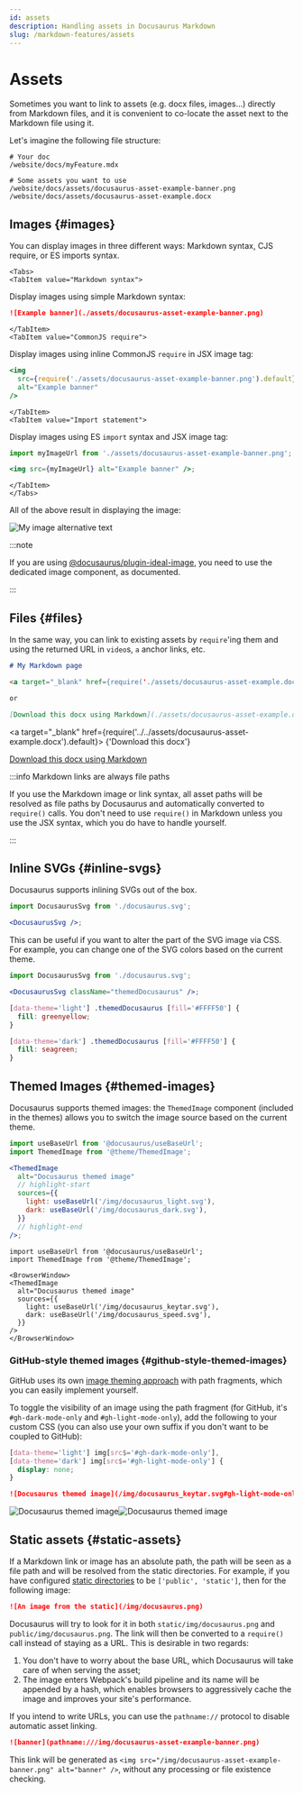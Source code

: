 ```yaml
---
id: assets
description: Handling assets in Docusaurus Markdown
slug: /markdown-features/assets
---
```


# Assets


Sometimes you want to link to assets (e.g. docx files, images...) directly from Markdown files, and it is convenient to co-locate the asset next to the Markdown file using it.

Let's imagine the following file structure:

```
# Your doc
/website/docs/myFeature.mdx

# Some assets you want to use
/website/docs/assets/docusaurus-asset-example-banner.png
/website/docs/assets/docusaurus-asset-example.docx
```

## Images {#images}

You can display images in three different ways: Markdown syntax, CJS require, or ES imports syntax.

```mdx-code-block
<Tabs>
<TabItem value="Markdown syntax">
```

Display images using simple Markdown syntax:

```md
![Example banner](./assets/docusaurus-asset-example-banner.png)
```

```mdx-code-block
</TabItem>
<TabItem value="CommonJS require">
```

Display images using inline CommonJS `require` in JSX image tag:

```jsx
<img
  src={require('./assets/docusaurus-asset-example-banner.png').default}
  alt="Example banner"
/>
```

```mdx-code-block
</TabItem>
<TabItem value="Import statement">
```

Display images using ES `import` syntax and JSX image tag:

```jsx
import myImageUrl from './assets/docusaurus-asset-example-banner.png';

<img src={myImageUrl} alt="Example banner" />;
```

```mdx-code-block
</TabItem>
</Tabs>
```

All of the above result in displaying the image:

<BrowserWindow>

![My image alternative text](../../assets/docusaurus-asset-example-banner.png)

</BrowserWindow>

:::note

If you are using [@docusaurus/plugin-ideal-image](../../api/plugins/plugin-ideal-image.mdx), you need to use the dedicated image component, as documented.

:::

## Files {#files}

In the same way, you can link to existing assets by `require`'ing them and using the returned URL in `video`s, `a` anchor links, etc.

```md
# My Markdown page

<a target="_blank" href={require('./assets/docusaurus-asset-example.docx').default}> Download this docx </a>

or

[Download this docx using Markdown](./assets/docusaurus-asset-example.docx)
```

<BrowserWindow>

<a
  target="_blank"
  href={require('../../assets/docusaurus-asset-example.docx').default}>
  {'Download this docx'}
</a>

[Download this docx using Markdown](../../assets/docusaurus-asset-example.docx)

</BrowserWindow>

:::info Markdown links are always file paths

If you use the Markdown image or link syntax, all asset paths will be resolved as file paths by Docusaurus and automatically converted to `require()` calls. You don't need to use `require()` in Markdown unless you use the JSX syntax, which you do have to handle yourself.

:::

## Inline SVGs {#inline-svgs}

Docusaurus supports inlining SVGs out of the box.

```jsx
import DocusaurusSvg from './docusaurus.svg';

<DocusaurusSvg />;
```

<BrowserWindow>


<DocusaurusSvg />

</BrowserWindow>

This can be useful if you want to alter the part of the SVG image via CSS. For example, you can change one of the SVG colors based on the current theme.

```jsx
import DocusaurusSvg from './docusaurus.svg';

<DocusaurusSvg className="themedDocusaurus" />;
```

```css
[data-theme='light'] .themedDocusaurus [fill='#FFFF50'] {
  fill: greenyellow;
}

[data-theme='dark'] .themedDocusaurus [fill='#FFFF50'] {
  fill: seagreen;
}
```

<BrowserWindow>
  <DocusaurusSvg className="themedDocusaurus" />
</BrowserWindow>

## Themed Images {#themed-images}

Docusaurus supports themed images: the `ThemedImage` component (included in the themes) allows you to switch the image source based on the current theme.

```jsx
import useBaseUrl from '@docusaurus/useBaseUrl';
import ThemedImage from '@theme/ThemedImage';

<ThemedImage
  alt="Docusaurus themed image"
  // highlight-start
  sources={{
    light: useBaseUrl('/img/docusaurus_light.svg'),
    dark: useBaseUrl('/img/docusaurus_dark.svg'),
  }}
  // highlight-end
/>;
```

```mdx-code-block
import useBaseUrl from '@docusaurus/useBaseUrl';
import ThemedImage from '@theme/ThemedImage';

<BrowserWindow>
<ThemedImage
  alt="Docusaurus themed image"
  sources={{
    light: useBaseUrl('/img/docusaurus_keytar.svg'),
    dark: useBaseUrl('/img/docusaurus_speed.svg'),
  }}
/>
</BrowserWindow>
```

### GitHub-style themed images {#github-style-themed-images}

GitHub uses its own [image theming approach](https://github.blog/changelog/2021-11-24-specify-theme-context-for-images-in-markdown/) with path fragments, which you can easily implement yourself.

To toggle the visibility of an image using the path fragment (for GitHub, it's `#gh-dark-mode-only` and `#gh-light-mode-only`), add the following to your custom CSS (you can also use your own suffix if you don't want to be coupled to GitHub):

```css title="src/css/custom.css"
[data-theme='light'] img[src$='#gh-dark-mode-only'],
[data-theme='dark'] img[src$='#gh-light-mode-only'] {
  display: none;
}
```

```md
![Docusaurus themed image](/img/docusaurus_keytar.svg#gh-light-mode-only)![Docusaurus themed image](/img/docusaurus_speed.svg#gh-dark-mode-only)
```

<BrowserWindow>

![Docusaurus themed image](/img/docusaurus_keytar.svg#gh-light-mode-only)![Docusaurus themed image](/img/docusaurus_speed.svg#gh-dark-mode-only)

</BrowserWindow>

## Static assets {#static-assets}

If a Markdown link or image has an absolute path, the path will be seen as a file path and will be resolved from the static directories. For example, if you have configured [static directories](../../static-assets.mdx) to be `['public', 'static']`, then for the following image:

```md title="my-doc.md"
![An image from the static](/img/docusaurus.png)
```

Docusaurus will try to look for it in both `static/img/docusaurus.png` and `public/img/docusaurus.png`. The link will then be converted to a `require()` call instead of staying as a URL. This is desirable in two regards:

1. You don't have to worry about the base URL, which Docusaurus will take care of when serving the asset;
2. The image enters Webpack's build pipeline and its name will be appended by a hash, which enables browsers to aggressively cache the image and improves your site's performance.

If you intend to write URLs, you can use the `pathname://` protocol to disable automatic asset linking.

```md
![banner](pathname:///img/docusaurus-asset-example-banner.png)
```

This link will be generated as `<img src="/img/docusaurus-asset-example-banner.png" alt="banner" />`, without any processing or file existence checking.
